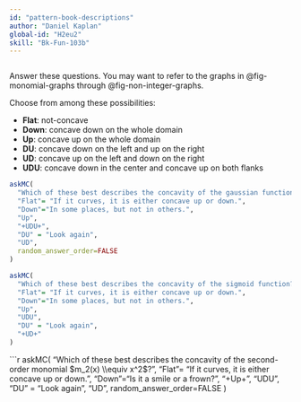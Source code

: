 ```yaml
---
id: "pattern-book-descriptions"
author: "Daniel Kaplan"
global-id: "H2eu2"
skill: "Bk-Fun-103b"
---
```


```r

```

Answer these questions. You may want to refer to the graphs in @fig-monomial-graphs through @fig-non-integer-graphs.

Choose from among these possibilities:

- **Flat**: not-concave
- **Down**: concave down on the whole domain
- **Up**: concave up on the whole domain
- **DU**: concave down on the left and up on the right
- **UD**: concave up on the left and down on the right
- **UDU**: concave down in the center and concave up on both flanks

```r
askMC(
  "Which of these best describes the concavity of the gaussian function?",
  "Flat"= "If it curves, it is either concave up or down.",
  "Down"="In some places, but not in others.",
  "Up",
  "+UDU+",
  "DU" = "Look again",
  "UD",
  random_answer_order=FALSE
)
```

```r
askMC(
  "Which of these best describes the concavity of the sigmoid function?",
  "Flat"= "If it curves, it is either concave up or down.",
  "Down"="In some places, but not in others.",
  "Up",
  "UDU",
  "DU" = "Look again",
  "+UD+"
)
```

```r
askMC(
  "Which of these best describes the concavity of the second-order monomial $m_2(x) \\equiv x^2$?",
  "Flat"= "If it curves, it is either concave up or down.",
  "Down"="Is it a smile or a frown?",
  "+Up+",
  "UDU",
  "DU" = "Look again",
  "UD",
  random_answer_order=FALSE
)
